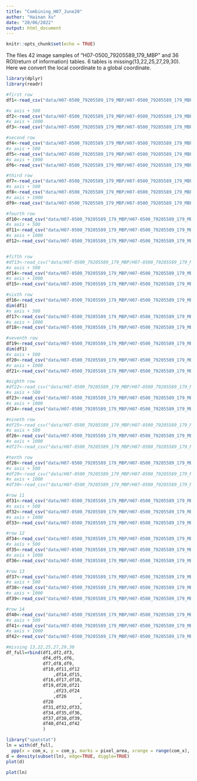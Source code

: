 ```yaml
---
title: "Combining_H07_June20"
author: "Hainan Xu"
date: "20/06/2022"
output: html_document
---
```


```r
knitr::opts_chunk$set(echo = TRUE)
```

The files 42 image samples of "H07-0500_79205589_179_MBP" and 36 ROI(return of information) tables. 6 tables is missing(13,22,25,27,29,30). Here we convert the local coordinate to a global coordinate.
```R
library(dplyr)
library(readr)

#first row
df1<-read_csv("data/H07-0500_79205589_179_MBP/H07-0500_79205589_179_MBP._01_analysis_results.csv")%>%select("com_x","com_y","pixel_area")%>%mutate(com_x=com_x)

#x axis + 500
df2<-read_csv("data/H07-0500_79205589_179_MBP/H07-0500_79205589_179_MBP._02_analysis_results.csv")%>%select("com_x","com_y","pixel_area")%>%mutate(com_x=com_x+500)
#x axis + 1000
df3<-read_csv("data/H07-0500_79205589_179_MBP/H07-0500_79205589_179_MBP._03_analysis_results.csv")%>%select("com_x","com_y","pixel_area")%>%mutate(com_x=com_x+1000)

#second row
df4<-read_csv("data/H07-0500_79205589_179_MBP/H07-0500_79205589_179_MBP._04_analysis_results.csv")%>%select("com_x","com_y","pixel_area")%>%mutate(com_x=com_x,com_y=com_y+300)
#x axis + 500
df5<-read_csv("data/H07-0500_79205589_179_MBP/H07-0500_79205589_179_MBP._05_analysis_results.csv")%>%select("com_x","com_y","pixel_area")%>%mutate(com_x=com_x+500,com_y=com_y+300)
#x axis + 1000
df6<-read_csv("data/H07-0500_79205589_179_MBP/H07-0500_79205589_179_MBP._06_analysis_results.csv")%>%select("com_x","com_y","pixel_area")%>%mutate(com_x=com_x+1000,com_y=com_y+300)

#third row
df7<-read_csv("data/H07-0500_79205589_179_MBP/H07-0500_79205589_179_MBP._07_analysis_results.csv")%>%select("com_x","com_y","pixel_area")%>%mutate(com_x=com_x,com_y=com_y+600)
#x axis + 500
df8<-read_csv("data/H07-0500_79205589_179_MBP/H07-0500_79205589_179_MBP._08_analysis_results.csv")%>%select("com_x","com_y","pixel_area")%>%mutate(com_x=com_x+500,com_y=com_y+600)
#x axis + 1000
df9<-read_csv("data/H07-0500_79205589_179_MBP/H07-0500_79205589_179_MBP._09_analysis_results.csv")%>%select("com_x","com_y","pixel_area")%>%mutate(com_x=com_x+1000,com_y=com_y+600)

#fourth row
df10<-read_csv("data/H07-0500_79205589_179_MBP/H07-0500_79205589_179_MBP._10_analysis_results.csv")%>%select("com_x","com_y","pixel_area")%>%mutate(com_x=com_x,com_y=com_y+900)
#x axis + 500
df11<-read_csv("data/H07-0500_79205589_179_MBP/H07-0500_79205589_179_MBP._11_analysis_results.csv")%>%select("com_x","com_y","pixel_area")%>%mutate(com_x=com_x+500,com_y=com_y+900)
#x axis + 1000
df12<-read_csv("data/H07-0500_79205589_179_MBP/H07-0500_79205589_179_MBP._12_analysis_results.csv")%>%select("com_x","com_y","pixel_area")%>%mutate(com_x=com_x+1000,com_y=com_y+900)


#fifth row
#df13<-read_csv("data/H07-0500_79205589_179_MBP/H07-0500_79205589_179_MBP._13_analysis_results.csv")%>%select("com_x","com_y","pixel_area")%>%mutate(com_x=com_x,com_y=com_y+300*4)
#x axis + 500
df14<-read_csv("data/H07-0500_79205589_179_MBP/H07-0500_79205589_179_MBP._14_analysis_results.csv")%>%select("com_x","com_y","pixel_area")%>%mutate(com_x=com_x+500,com_y=com_y+300*4)
#x axis + 1000
df15<-read_csv("data/H07-0500_79205589_179_MBP/H07-0500_79205589_179_MBP._15_analysis_results.csv")%>%select("com_x","com_y","pixel_area")%>%mutate(com_x=com_x+1000,com_y=com_y+300*4)

#sixth row
df16<-read_csv("data/H07-0500_79205589_179_MBP/H07-0500_79205589_179_MBP._16_analysis_results.csv")%>%select("com_x","com_y","pixel_area")%>%mutate(com_x=com_x,com_y=com_y+300*5)
dim(df1)
#x axis + 500
df17<-read_csv("data/H07-0500_79205589_179_MBP/H07-0500_79205589_179_MBP._17_analysis_results.csv")%>%select("com_x","com_y","pixel_area")%>%mutate(com_x=com_x+500,com_y=com_y+300*5)
#x axis + 1000
df18<-read_csv("data/H07-0500_79205589_179_MBP/H07-0500_79205589_179_MBP._18_analysis_results.csv")%>%select("com_x","com_y","pixel_area")%>%mutate(com_x=com_x+1000,com_y=com_y+300*5)

#seventh row
df19<-read_csv("data/H07-0500_79205589_179_MBP/H07-0500_79205589_179_MBP._19_analysis_results.csv")%>%select("com_x","com_y","pixel_area")%>%mutate(com_x=com_x,com_y=com_y+300*6)
dim(df1)
#x axis + 500
df20<-read_csv("data/H07-0500_79205589_179_MBP/H07-0500_79205589_179_MBP._20_analysis_results.csv")%>%select("com_x","com_y","pixel_area")%>%mutate(com_x=com_x+500,com_y=com_y+300*6)
#x axis + 1000
df21<-read_csv("data/H07-0500_79205589_179_MBP/H07-0500_79205589_179_MBP._21_analysis_results.csv")%>%select("com_x","com_y","pixel_area")%>%mutate(com_x=com_x+1000,com_y=com_y+300*6)

#eighth row
#df22<-read_csv("data/H07-0500_79205589_179_MBP/H07-0500_79205589_179_MBP._22_analysis_results.csv")%>%select("com_x","com_y","pixel_area")%>%mutate(com_x=com_x,com_y=com_y+300*7)
#x axis + 500
df23<-read_csv("data/H07-0500_79205589_179_MBP/H07-0500_79205589_179_MBP._23_analysis_results.csv")%>%select("com_x","com_y","pixel_area")%>%mutate(com_x=com_x+500,com_y=com_y+300*7)
#x axis + 1000
df24<-read_csv("data/H07-0500_79205589_179_MBP/H07-0500_79205589_179_MBP._24_analysis_results.csv")%>%select("com_x","com_y","pixel_area")%>%mutate(com_x=com_x+1000,com_y=com_y+300*7)

#nineth row
#df25<-read_csv("data/H07-0500_79205589_179_MBP/H07-0500_79205589_179_MBP._25_analysis_results.csv")%>%select("com_x","com_y","pixel_area")%>%mutate(com_x=com_x,com_y=com_y+300*8)
#x axis + 500
df26<-read_csv("data/H07-0500_79205589_179_MBP/H07-0500_79205589_179_MBP._26_analysis_results.csv")%>%select("com_x","com_y","pixel_area")%>%mutate(com_x=com_x+500,com_y=com_y+300*8)
#x axis + 1000
#df27<-read_csv("data/H07-0500_79205589_179_MBP/H07-0500_79205589_179_MBP._27_analysis_results.csv")%>%select("com_x","com_y","pixel_area")%>%mutate(com_x=com_x+1000,com_y=com_y+300*8)

#tenth row
df28<-read_csv("data/H07-0500_79205589_179_MBP/H07-0500_79205589_179_MBP._28_analysis_results.csv")%>%select("com_x","com_y","pixel_area")%>%mutate(com_x=com_x,com_y=com_y+300*9)
#x axis + 500
#df29<-read_csv("data/H07-0500_79205589_179_MBP/H07-0500_79205589_179_MBP._29_analysis_results.csv")%>%select("com_x","com_y","pixel_area")%>%mutate(com_x=com_x+500,com_y=com_y+300*9)
#x axis + 1000
#df30<-read_csv("data/H07-0500_79205589_179_MBP/H07-0500_79205589_179_MBP._30_analysis_results.csv")%>%select("com_x","com_y","pixel_area")%>%mutate(com_x=com_x+1000,com_y=com_y+300*9)

#row 11
df31<-read_csv("data/H07-0500_79205589_179_MBP/H07-0500_79205589_179_MBP._31_analysis_results.csv")%>%select("com_x","com_y","pixel_area")%>%mutate(com_x=com_x,com_y=com_y+300*10)
#x axis + 500
df32<-read_csv("data/H07-0500_79205589_179_MBP/H07-0500_79205589_179_MBP._32_analysis_results.csv")%>%select("com_x","com_y","pixel_area")%>%mutate(com_x=com_x+500,com_y=com_y+300*10)
#x axis + 1000
df33<-read_csv("data/H07-0500_79205589_179_MBP/H07-0500_79205589_179_MBP._33_analysis_results.csv")%>%select("com_x","com_y","pixel_area")%>%mutate(com_x=com_x+1000,com_y=com_y+300*10)

#row 12
df34<-read_csv("data/H07-0500_79205589_179_MBP/H07-0500_79205589_179_MBP._34_analysis_results.csv")%>%select("com_x","com_y","pixel_area")%>%mutate(com_x=com_x,com_y=com_y+300*11)
#x axis + 500
df35<-read_csv("data/H07-0500_79205589_179_MBP/H07-0500_79205589_179_MBP._35_analysis_results.csv")%>%select("com_x","com_y","pixel_area")%>%mutate(com_x=com_x+500,com_y=com_y+300*11)
#x axis + 1000
df36<-read_csv("data/H07-0500_79205589_179_MBP/H07-0500_79205589_179_MBP._36_analysis_results.csv")%>%select("com_x","com_y","pixel_area")%>%mutate(com_x=com_x+1000,com_y=com_y+300*11)

#row 13
df37<-read_csv("data/H07-0500_79205589_179_MBP/H07-0500_79205589_179_MBP._37_analysis_results.csv")%>%select("com_x","com_y","pixel_area")%>%mutate(com_x=com_x,com_y=com_y+300*12)
#x axis + 500
df38<-read_csv("data/H07-0500_79205589_179_MBP/H07-0500_79205589_179_MBP._38_analysis_results.csv")%>%select("com_x","com_y","pixel_area")%>%mutate(com_x=com_x+500,com_y=com_y+300*12)
#x axis + 1000
df39<-read_csv("data/H07-0500_79205589_179_MBP/H07-0500_79205589_179_MBP._39_analysis_results.csv")%>%select("com_x","com_y","pixel_area")%>%mutate(com_x=com_x+1000,com_y=com_y+300*12)

#row 14
df40<-read_csv("data/H07-0500_79205589_179_MBP/H07-0500_79205589_179_MBP._40_analysis_results.csv")%>%select("com_x","com_y","pixel_area")%>%mutate(com_x=com_x,com_y=com_y+300*13)
#x axis + 500
df41<-read_csv("data/H07-0500_79205589_179_MBP/H07-0500_79205589_179_MBP._41_analysis_results.csv")%>%select("com_x","com_y","pixel_area")%>%mutate(com_x=com_x+500,com_y=com_y+300*13)
#x axis + 1000
df42<-read_csv("data/H07-0500_79205589_179_MBP/H07-0500_79205589_179_MBP._42_analysis_results.csv")%>%select("com_x","com_y","pixel_area")%>%mutate(com_x=com_x+1000,com_y=com_y+300*13)

```

```R
#missing 13,22,25,27,29,30
df_full=rbind(df1,df2,df3,
              df4,df5,df6,
              df7,df8,df9,
              df10,df11,df12
                  ,df14,df15,
              df16,df17,df18,
              df19,df20,df21
                  ,df23,df24
                  ,df26     ,
              df28          ,
              df31,df32,df33,
              df34,df35,df36,
              df37,df38,df39,
              df40,df41,df42
              )

library("spatstat")
ln = with(df_full,
  ppp(x = com_x, y = com_y, marks = pixel_area, xrange = range(com_x), yrange = range(com_y)))
d = density(subset(ln), edge=TRUE, diggle=TRUE)
plot(d)

plot(ln)
```
